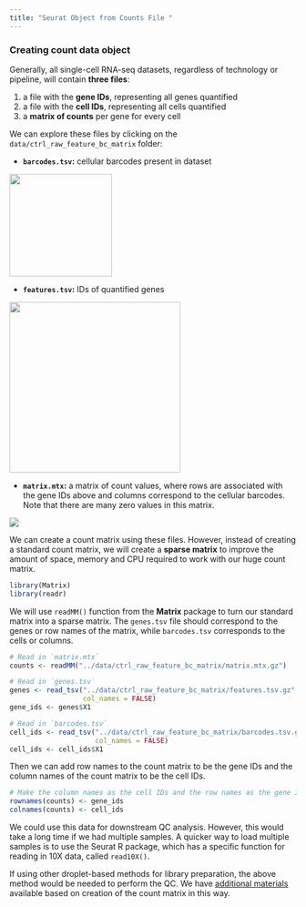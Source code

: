 ```yaml
---
title: "Seurat Object from Counts File "
---
```


### Creating count data object

Generally, all single-cell RNA-seq datasets, regardless of technology or pipeline, will contain **three files**:

1. a file with the **gene IDs**, representing all genes quantified
2. a file with the **cell IDs**, representing all cells quantified
3. a **matrix of counts** per gene for every cell


We can explore these files by clicking on the `data/ctrl_raw_feature_bc_matrix` folder:

- **`barcodes.tsv`:** cellular barcodes present in dataset


<img src="../img/cell_ids_new.png" width="180">

  
- **`features.tsv`:** IDs of quantified genes


<img src="../img/genes.png" width="300">


- **`matrix.mtx`:** a matrix of count values, where rows are associated with the gene IDs above and columns correspond to the cellular barcodes. Note that there are many zero values in this matrix.


<img src="../img/sparse_matrix.png">


We can create a count matrix using these files. However, instead of creating a standard count matrix, we will create a **sparse matrix** to improve the amount of space, memory and CPU required to work with our huge count matrix. 

```r
library(Matrix)
library(readr)
```

We will use `readMM()` function from the **Matrix** package to turn our standard matrix into a sparse matrix. The `genes.tsv` file should correspond to the genes or row names of the matrix, while `barcodes.tsv` corresponds to the cells or columns.

```r
# Read in `matrix.mtx`
counts <- readMM("../data/ctrl_raw_feature_bc_matrix/matrix.mtx.gz")

# Read in `genes.tsv`
genes <- read_tsv("../data/ctrl_raw_feature_bc_matrix/features.tsv.gz",
                  col_names = FALSE)
gene_ids <- genes$X1

# Read in `barcodes.tsv`
cell_ids <- read_tsv("../data/ctrl_raw_feature_bc_matrix/barcodes.tsv.gz",
                     col_names = FALSE)
cell_ids <- cell_ids$X1
```

Then we can add row names to the count matrix to be the gene IDs and the column names of the count matrix to be the cell IDs.

```r
# Make the column names as the cell IDs and the row names as the gene IDs
rownames(counts) <- gene_ids
colnames(counts) <- cell_ids
```

We could use this data for downstream QC analysis. However, this would take a long time if we had multiple samples. A quicker way to load multiple samples is to use the Seurat R package, which has a specific function for reading in 10X data, called `read10X()`. 

::: callout-note
If using other droplet-based methods for library preparation, the above method would be needed to perform the QC. We have [additional materials](https://hbctraining.github.io/In-depth-NGS-Data-Analysis-Course/sessionIV/lessons/SC_quality_control_analysis.html) available based on creation of the count matrix in this way.
:::
